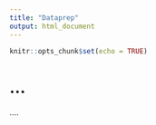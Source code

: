 ```yaml
---
title: "Dataprep"
output: html_document
---
```


```r
knitr::opts_chunk$set(echo = TRUE)
```

# ...


....

